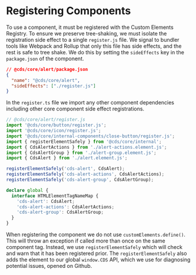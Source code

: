 
<Meta title="Internal Documentation/Registering Components" />

# Registering Components

To use a component, it must be registered with the Custom Elements Registry.
To ensure we preserve tree-shaking, we must isolate the registration side effect
to a single `register.js` file. We signal to bundler tools like Webpack and Rollup
that only this file has side effects, and the rest is safe to tree shake. We do
this by setting the `sideEffects` key in the `package.json` of the component.

```json
// @cds/core/alert/package.json
{
  "name": "@cds/core/alert",
  "sideEffects": ["./register.js"]
}
```

In the `register.ts` file we import any other component dependencies including
other core component side effect registrations.

```typescript
// @cds/core/alert/register.js
import '@cds/core/button/register.js';
import '@cds/core/icon/register.js';
import '@cds/core/internal-components/close-button/register.js';
import { registerElementSafely } from '@cds/core/internal';
import { CdsAlertActions } from './alert-actions.element.js';
import { CdsAlertGroup } from './alert-group.element.js';
import { CdsAlert } from './alert.element.js';

registerElementSafely('cds-alert', CdsAlert);
registerElementSafely('cds-alert-actions', CdsAlertActions);
registerElementSafely('cds-alert-group', CdsAlertGroup);

declare global {
  interface HTMLElementTagNameMap {
    'cds-alert': CdsAlert;
    'cds-alert-actions': CdsAlertActions;
    'cds-alert-group': CdsAlertGroup;
  }
}
```

When registering the component we do not use `customElements.define()`. This
will throw an exception if called more than once on the same component tag.
Instead, we use `registerElementSafely` which will check and warn that it has
been registered prior. The `registerElementSafely` also adds the element to
our global `window.CDS` API, which we use for diagnosing potential issues,
opened on Github.
